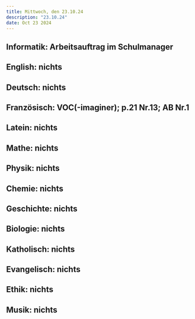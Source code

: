 ```yaml
---
title: Mittwoch, den 23.10.24
description: "23.10.24"
date: Oct 23 2024
---
```


## Informatik: Arbeitsauftrag im Schulmanager
## English: nichts
## Deutsch: nichts
## Französisch: VOC(-imaginer); p.21 Nr.13; AB Nr.1
## Latein: nichts
## Mathe: nichts
## Physik: nichts
## Chemie: nichts
## Geschichte: nichts
## Biologie: nichts
## Katholisch: nichts
## Evangelisch: nichts
## Ethik: nichts
## Musik: nichts